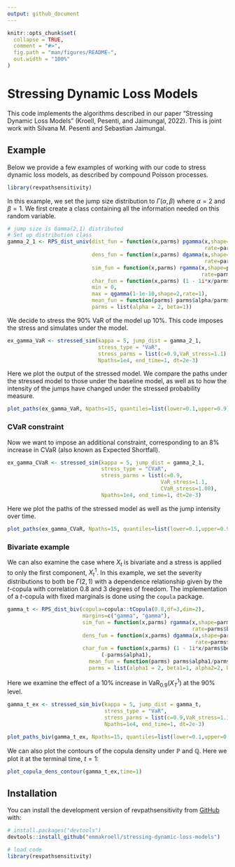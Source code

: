 ```yaml
---
output: github_document
---
```


<!-- README.md is generated from README.Rmd. Please edit that file -->

```r
knitr::opts_chunk$set(
  collapse = TRUE,
  comment = "#>",
  fig.path = "man/figures/README-",
  out.width = "100%"
)
```

# Stressing Dynamic Loss Models

<!-- badges: start -->
<!-- badges: end -->

This code implements the algorithms described in our paper "Stressing Dynamic Loss Models" (Kroell, Pesenti, and Jaimungal, 2022). This is joint work with Silvana M. Pesenti and Sebastian Jaimungal.

## Example

Below we provide a few examples of working with our code to stress dynamic loss models, as described by compound Poisson processes.

```r
library(revpathsensitivity)
```

In this example, we set the jump size distribution to $\Gamma(\alpha, \beta)$ where $\alpha = 2$ and $\beta = 1$. We first create a class containing all the information needed on this random variable.

```r
# jump size is Gamma(2,1) distributed
# Set up distribution class
gamma_2_1 <- RPS_dist_univ(dist_fun = function(x,parms) pgamma(x,shape=parms$alpha,
                                                               rate=parms$beta),
                           dens_fun = function(x,parms) dgamma(x,shape=parms$alpha,
                                                               rate=parms$beta),
                           sim_fun = function(x,parms) rgamma(x,shape=parms$alpha,
                                                              rate=parms$beta),
                           char_fun = function(x,parms) (1 - 1i*x/parms$beta)^(-parms$alpha),
                           min = 0,
                           max = qgamma(1-1e-10,shape=2,rate=1),
                           mean_fun = function(parms) parms$alpha/parms$beta,
                           parms = list(alpha = 2, beta=1))
```

We decide to stress the 90\% VaR of the model up 10\%. This code imposes the stress and simulates under the model.

```r
ex_gamma_VaR <- stressed_sim(kappa = 5, jump_dist = gamma_2_1, 
                             stress_type = "VaR",
                             stress_parms = list(c=0.9,VaR_stress=1.1),
                             Npaths=1e4, end_time=1, dt=2e-3)
```

Here we plot the output of the stressed model. We compare the paths under the stressed model to those under the baseline model, as well as to how the intensity of the jumps have changed under the stressed probability measure.

```r
plot_paths(ex_gamma_VaR, Npaths=15, quantiles=list(lower=0.1,upper=0.9))
```


### CVaR constraint

Now we want to impose an additional constraint, corresponding to an 8\% increase in CVaR (also known as Expected Shortfall).

```r
ex_gamma_CVaR <- stressed_sim(kappa = 5, jump_dist = gamma_2_1,
                              stress_type = "CVaR", 
                              stress_parms = list(c=0.9,
                                                 VaR_stress=1.1,
                                                 CVaR_stress=1.08),
                              Npaths=1e4, end_time=1, dt=2e-3)
```

Here we plot the paths of the stressed model as well as the jump intensity over time. 

```r
plot_paths(ex_gamma_CVaR, Npaths=15, quantiles=list(lower=0.1,upper=0.9))
```


### Bivariate example

We can also examine the case where $X_t$ is bivariate and a stress is applied to only the first component, $X^1_t$. In this example, we set the severity distributions to both be $\Gamma(2,1)$ with a dependence relationship given by the $t$-copula with correlation 0.8 and 3 degrees of freedom. The implementation of a $t$-copula with fixed marginals is done using the `copula` package.

```r
gamma_t <- RPS_dist_biv(copula=copula::tCopula(0.8,df=3,dim=2),
                        margins=c("gamma", "gamma"),
                        sim_fun = function(x,parms) rgamma(x,shape=parms$alpha1,
                                                           rate=parms$beta1),
                        dens_fun = function(x,parms) dgamma(x,shape=parms$alpha1,
                                                            rate=parms$beta1),
                        char_fun = function(x,parms) (1 - 1i*x/parms$beta1)^
                              (-parms$alpha1),
                          mean_fun = function(parms) parms$alpha1/parms$beta1,
                          parms = list(alpha1 = 2, beta1=1, alpha2=2, beta2=1))
```

Here we examine the effect of a 10\% increase in $\text{VaR}_{0.9}(X^1_T)$ at the 90\% level. 

```r
gamma_t_ex <- stressed_sim_biv(kappa = 5, jump_dist = gamma_t,
                               stress_type = "VaR",
                               stress_parms = list(c=0.9,VaR_stress=1.1),
                               Npaths=1e4, end_time=1, dt=2e-3)

```

```r
plot_paths_biv(gamma_t_ex, Npaths=15, quantiles=list(lower=0.1,upper=0.9))
```


We can also plot the contours of the copula density under $\mathbb{P}$ and $\mathbb{Q}$. Here we plot it at the terminal time, $t=1$:

```r
plot_copula_dens_contour(gamma_t_ex,time=1)
```

## Installation

You can install the development version of revpathsensitivity from [GitHub](https://github.com/) with:

``` r
# install.packages("devtools")
devtools::install_github("emmakroell/stressing-dynamic-loss-models")

# load code
library(revpathsensitivity)
```


